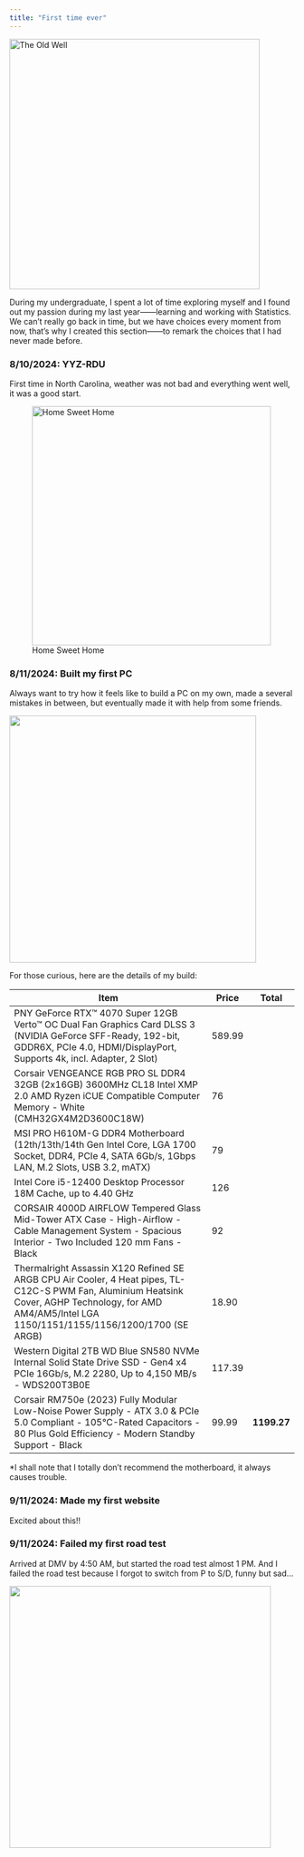 ```yaml
---
title: "First time ever"
---
```


[![The Old Well](media/oldwell.jpg){fig-align="center" width="442"}](https://www.unc.edu/discover/the-old-well-you-never-knew/)

During my undergraduate, I spent a lot of time exploring myself and I found out my passion during my last year——learning and working with Statistics. We can't really go back in time, but we have choices every moment from now, that's why I created this section——to remark the choices that I had never made before.

### 8/10/2024: YYZ-RDU

First time in North Carolina, weather was not bad and everything went well, it was a good start.

![Home Sweet Home](media/FirstDayinNC.jpg){fig-align="center" width="422"}

### 8/11/2024: Built my first PC

Always want to try how it feels like to build a PC on my own, made a several mistakes in between, but eventually made it with help from some friends.

![](media/FirstPC.jpg){fig-align="center" width="436"}

For those curious, here are the details of my build:

| Item                                                                                                                                                                                                     | Price  | Total       |
|------------------------------------------------------|---------|---------|
| PNY GeForce RTX™ 4070 Super 12GB Verto™ OC Dual Fan Graphics Card DLSS 3 (NVIDIA GeForce SFF-Ready, 192-bit, GDDR6X, PCIe 4.0, HDMI/DisplayPort, Supports 4k, incl. Adapter, 2 Slot)                     | 589.99 |             |
| Corsair VENGEANCE RGB PRO SL DDR4 32GB (2x16GB) 3600MHz CL18 Intel XMP 2.0 AMD Ryzen iCUE Compatible Computer Memory - White (CMH32GX4M2D3600C18W)                                                       | 76     |             |
| MSI PRO H610M-G DDR4 Motherboard (12th/13th/14th Gen Intel Core, LGA 1700 Socket, DDR4, PCIe 4, SATA 6Gb/s, 1Gbps LAN, M.2 Slots, USB 3.2, mATX)                                                         | 79     |             |
| Intel Core i5-12400 Desktop Processor 18M Cache, up to 4.40 GHz                                                                                                                                          | 126    |             |
| CORSAIR 4000D AIRFLOW Tempered Glass Mid-Tower ATX Case - High-Airflow - Cable Management System - Spacious Interior - Two Included 120 mm Fans - Black                                                  | 92     |             |
| Thermalright Assassin X120 Refined SE ARGB CPU Air Cooler, 4 Heat pipes, TL-C12C-S PWM Fan, Aluminium Heatsink Cover, AGHP Technology, for AMD AM4/AM5/Intel LGA 1150/1151/1155/1156/1200/1700 (SE ARGB) | 18.90  |             |
| Western Digital 2TB WD Blue SN580 NVMe Internal Solid State Drive SSD - Gen4 x4 PCIe 16Gb/s, M.2 2280, Up to 4,150 MB/s - WDS200T3B0E                                                                    | 117.39 |             |
| Corsair RM750e (2023) Fully Modular Low-Noise Power Supply - ATX 3.0 & PCIe 5.0 Compliant - 105°C-Rated Capacitors - 80 Plus Gold Efficiency - Modern Standby Support - Black                            | 99.99  | **1199.27** |

\*I shall note that I totally don't recommend the motherboard, it always causes trouble.

### 9/11/2024: Made my first website

Excited about this!!

### 9/11/2024: Failed my first road test

Arrived at DMV by 4:50 AM, but started the road test almost 1 PM. And I failed the road test because I forgot to switch from P to S/D, funny but sad...

![](media/DMV.jpg){fig-align="center" width="462"}
